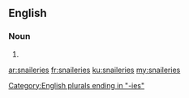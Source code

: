 ==English==

===Noun===
{{head|en|plural}}

# {{plural of|snailery|lang=en}}

[[Category:English plurals ending in "-ies"]]

[[ar:snaileries]]
[[fr:snaileries]]
[[ku:snaileries]]
[[my:snaileries]]